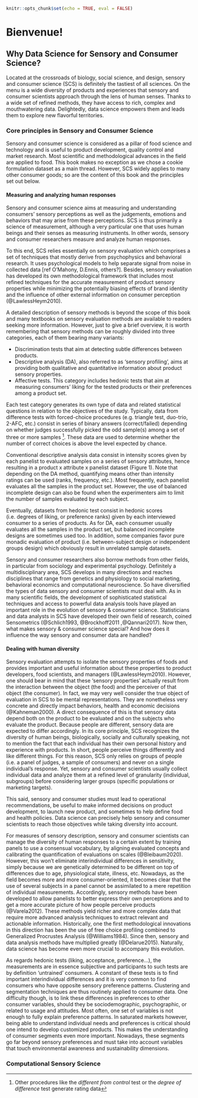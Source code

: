 ```r
knitr::opts_chunk$set(echo = TRUE, eval = FALSE)
```
# Bienvenue! {#bienvenue}

## Why Data Science for Sensory and Consumer Science? {-}

Located at the crossroads of biology, social science, and design, sensory and consumer science (SCS) is definitely the tastiest of all sciences. On the menu is a wide diversity of products and experiences that sensory and consumer scientists approach through the lens of human senses. Thanks to a wide set of refined methods, they have access to rich, complex and mouthwatering data. Delightedly, data science empowers them and leads them to explore new flavorful territories.

### Core principles in Sensory and Consumer Science {-}

Sensory and consumer science is considered as a pillar of food science and technology and is useful to product development, quality control and market research. Most scientific and methodological advances in the field are applied to food. This book makes no exception as we chose a cookie formulation dataset as a main thread. However, SCS widely applies to many other consumer goods; so are the content of this book and the principles set out below.

#### Measuring and analyzing human responses {-}
Sensory and consumer science aims at measuring and understanding consumers’ sensory perceptions as well as the judgements, emotions and behaviors that may arise from these perceptions. SCS is thus primarily a science of measurement, although a very particular one that uses human beings and their senses as measuring instruments. In other words, sensory and consumer researchers measure and analyze human responses.

To this end, SCS relies essentially on sensory evaluation which comprises a set of techniques that mostly derive from psychophysics and behavioral research. It uses psychological models to help separate signal from noise in collected data [ref O’Mahony, D.Ennis, others?]. Besides, sensory evaluation has developed its own methodological framework that includes most refined techniques for the accurate measurement of product sensory properties while minimizing the potentially biasing effects of brand identity and the influence of other external information on consumer perception (@LawlessHeym2010).

A detailed description of sensory methods is beyond the scope of this book and many textbooks on sensory evaluation methods are available to readers seeking more information. However, just to give a brief overview, it is worth remembering that sensory methods can be roughly divided into three categories, each of them bearing many variants:

*	Discrimination tests that aim at detecting subtle differences between products. 
*	Descriptive analysis (DA), also referred to as ‘sensory profiling’, aims at providing both qualitative and quantitative information about product sensory properties.
*	Affective tests. This category includes hedonic tests that aim at measuring consumers’ liking for the tested products or their preferences among a product set.

Each test category generates its own type of data and related statistical questions in relation to the objectives of the study. Typically, data from difference tests with forced-choice procedures (e.g. triangle test, duo-trio, 2-AFC, etc.) consist in series of binary answers (correct/failed) depending on whether judges successfully picked the odd sample(s) among a set of three or more samples ^[Other procedures like the *different from control* test or the *degree of difference* test generate rating data]. These data are used to determine whether the number of correct choices is above the level expected by chance.

Conventional descriptive analysis data consist in intensity scores given by each panelist to evaluated samples on a series of sensory attributes, hence resulting in a product x attribute x panelist dataset (Figure 1). Note that depending on the DA method, quantifying means other than intensity ratings can be used (ranks, frequency, etc.). Most frequently, each panelist evaluates all the samples in the product set. However, the use of balanced incomplete design can also be found when the experimenters aim to limit the number of samples evaluated by each subject.

<!-- Insert figure 1 about here -->

Eventually, datasets from hedonic test consist in hedonic scores (i.e. degrees of liking, or preference ranks) given by each interviewed consumer to a series of products. As for DA, each consumer usually evaluates all the samples in the product set, but balanced incomplete designs are sometimes used too. In addition, some companies favor pure monadic evaluation of product (i.e. between-subject design or independent groups design) which obviously result in unrelated sample datasets.

Sensory and consumer researchers also borrow methods from other fields, in particular from sociology and experimental psychology. Definitely a multidisciplinary area, SCS develops in many directions and reaches disciplines that range from genetics and physiology to social marketing, behavioral economics and computational neuroscience. So have diversified the types of data sensory and consumer scientists must deal with. As in many scientific fields, the development of sophisticated statistical techniques and access to powerful data analysis tools have played an important role in the evolution of sensory & consumer science. Statisticians and data analysts in SCS have developed their own field of research, coined Sensometrics (@Schlich1993, @Brockhoff2011 ,@Qannari2017). Now then, what makes sensory & consumer science special? And how does it influence the way sensory and consumer data are handled?

#### Dealing with human diversity {-}
Sensory evaluation attempts to isolate the sensory properties of foods and provides important and useful information about these properties to product developers, food scientists, and managers (@LawlessHeym2010). However, one should bear in mind that these 'sensory properties' actually result from the interaction between the object (the food) and the perceiver of that object (the consumer). In fact, we may very well consider the true object of evaluation in SCS to be mental representations. They are nonetheless very concrete and directly impact behaviors, health and economic decisions (@Kahneman2000).
A direct consequence of this is that sensory data depend both on the product to be evaluated and on the subjects who evaluate the product. Because people are different, sensory data are expected to differ accordingly. In its core principle, SCS recognizes the diversity of human beings, biologically, socially and culturally speaking, not to mention the fact that each individual has their own personal history and experience with products. In short, people perceive things differently and like different things. For this reason, SCS only relies on groups of people (i.e. a panel of judges, a sample of consumers) and never on a single individual's response. Yet, sensory and consumer scientists usually collect individual data and analyze them at a refined level of granularity (individual, subgroups) before considering larger groups (specific populations or marketing targets).

This said, sensory and consumer studies must lead to operational recommendations, be useful to make informed decisions on product development, to launch new product, and sometimes to help define food and health policies. Data science can precisely help sensory and consumer scientists to reach those objectives while taking diversity into account.

For measures of sensory description, sensory and consumer scientists can manage the diversity of human responses to a certain extent by training panels to use a consensual vocabulary, by aligning evaluated concepts and calibrating the quantification of evaluations on scales (@Bleibaum2020). However, this won't eliminate interindividual differences in sensitivity, simply because we are genetically determined to be different on top of differences due to age, physiological state, illness, etc. Nowadays, as the field becomes more and more consumer-oriented, it becomes clear that the use of several subjects in a panel cannot be assimilated to a mere repetition of individual measurements. Accordingly, sensory methods have been developed to allow panelists to better express their own perceptions and to get a more accurate picture of how people perceive products (@Varela2012). These methods yield richer and more complex data that require more advanced analysis techniques to extract relevant and actionable information. Historically, one the first methodological innovations in this direction has been the use of free choice profiling combined to Generalized Procrustes Analysis (@Williams1984). Since then, sensory and data analysis methods have multiplied greatly (@Delarue2015). Naturally, data science has become even more crucial to accompany this evolution.

As regards hedonic tests (liking, acceptance, preference...), the measurements are in essence subjective and participants to such tests are by definition 'untrained' consumers. A constant of these tests is to find important interindividual differences and it is very common to find consumers who have opposite sensory preference patterns. Clustering and segmentation techniques are thus routinely applied to consumer data. One difficulty though, is to link these differences in preferences to other consumer variables, should they be sociodemographic, psychographic, or related to usage and attitudes. Most often, one set of variables is not enough to fully explain preference patterns. In saturated markets however, being able to understand individual needs and preferences is critical should one intend to develop customized products. This makes the understanding of consumer segments even more important. Nowadays, these segments go far beyond sensory preferences and must take into account variables that touch environmental awareness and sustainability dimensions.



### Computational Sensory Science {-}
